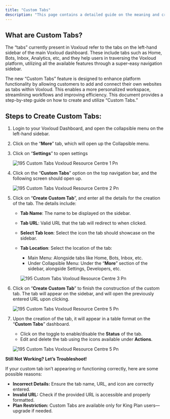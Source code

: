 ```yaml
---
title: "Custom Tabs"
description: "This page contains a detailed guide on the meaning and creation of custom tabs for all King plan users."
---
```


## **What are Custom Tabs?**

The “tabs” currently present in  Voxloud refer to the tabs on the left-hand sidebar of the main  Voxloud dashboard. These include tabs such as Home, Bots, Inbox, Analytics, etc, and they help users in traversing the  Voxloud platform, utilizing all the available features through a super-easy navigation sidebar.

The new “Custom Tabs” feature is designed to enhance platform functionality by allowing customers to add and connect their own websites as tabs within  Voxloud. This enables a more personalized workspace, streamlining workflows and improving efficiency. This document provides a step-by-step guide on how to create and utilize “Custom Tabs.”

## **Steps to Create Custom Tabs:**

1. Login to your  Voxloud Dashboard, and open the collapsible menu on the left-hand sidebar.
2. Click on the “**More**” tab, which will open up the Collapsible menu.
3. Click on “**Settings**” to open settings

   ![195 Custom Tabs  Voxloud Resource Centre 1 Pn](/images/how-botpenguin-works/custom-tab/195.custom_tabs__Voxloud_resource_centre-1.png)
4. Click on the “**Custom Tabs**” option on the top navigation bar, and the following screen should open up.

   ![195 Custom Tabs  Voxloud Resource Centre 2 Pn](/images/how-botpenguin-works/custom-tab/195.custom_tabs__Voxloud_resource_centre-2.png)
5. Click on “**Create Custom Tab**”, and enter all the details for the creation of the tab. The details include:
   - **Tab Name**: The name to be displayed on the sidebar.
   - **Tab URL**: Valid URL that the tab will redirect to when clicked.
   - **Select Tab Icon**: Select the icon the tab should showcase on the sidebar.
   - **Tab Location**: Select the location of the tab:
     - Main Menu: Alongside tabs like Home, Bots, Inbox, etc.
     - Under Collapsible Menu: Under the “**More**” section of the sidebar, alongside Settings, Developers, etc.

     ![195 Custom Tabs  Voxloud Resource Centre 3 Pn](/images/how-botpenguin-works/custom-tab/195.custom_tabs__Voxloud_resource_centre-3.png)
6. Click on “**Create Custom Tab**” to finish the construction of the custom tab. The tab will appear on the sidebar, and will open the previously entered URL upon clicking.

   ![195 Custom Tabs  Voxloud Resource Centre 5 Pn](/images/how-botpenguin-works/custom-tab/195.custom_tabs__Voxloud_resource_centre-4.png)
7. Upon the creation of the tab, it will appear in a table format on the “**Custom Tabs**” dashboard.
   - Click on the toggle to enable/disable the **Status** of the tab.
   - Edit and delete the tab using the icons available under **Actions**.

   ![195 Custom Tabs  Voxloud Resource Centre 5 Pn](/images/how-botpenguin-works/custom-tab/195.custom_tabs__Voxloud_resource_centre-5.png)

**Still Not Working? Let’s Troubleshoot\!**

If your custom tab isn’t appearing or functioning correctly, here are some possible reasons:

- **Incorrect Details:** Ensure the tab name, URL, and icon are correctly entered.
- **Invalid URL:** Check if the provided URL is accessible and properly formatted.
- **Plan Restriction:** Custom Tabs are available only for King Plan users—upgrade if needed.

 